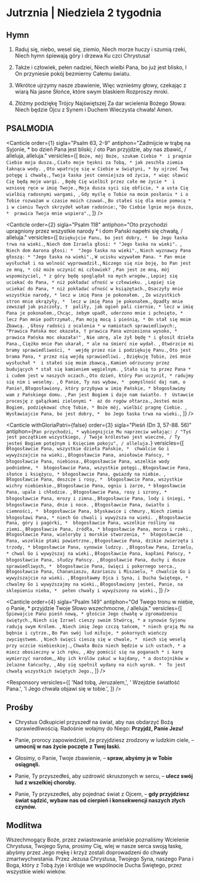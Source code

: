 # Jutrznia | Niedziela 2 tygodnia

<OpeningVersicle />

## Hymn

1. Raduj się, niebo, wesel się, ziemio,
   Niech morze huczy i szumią rzeki,
   Niech hymn śpiewają góry i drzewa
   Ku czci Chrystusa!

2. Także i człowiek, pełen nadziei,
   Niech wielbi Pana, bo już jest blisko,
   I On przyniesie pokój bezmierny
   Całemu światu.

3. Wkrótce ujrzymy nasze zbawienie,
   Więc wznieśmy głowy, czekając z wiarą
   Na jasne Słońce, które swym blaskiem
   Rozproszy mroki.

4. Złóżmy podziękę Trójcy Najświętszej
   Za dar wcielenia Bożego Słowa:
   Niech będzie Ojcu z Synem i Duchem
   Wieczysta chwała! Amen.

## PSALMODIA

<Canticle
  order={1}
  sigla="Psalm 63, 2-9"
  antiphon="Zadmijcie w trąbę na Syjonie, * bo dzień Pana jest bliski; / oto Pan przyjdzie, aby nas zbawić, / alleluja, alleluja."
  versicles={[
    `Boże, mój Boże, szukam Ciebie * 
i pragnie Ciebie moja dusza.`,
    `Ciało moje tęskni za Tobą, *
jak zeschła ziemia łaknąca wody. `,
    `Oto wpatruję się w Ciebie w świątyni, *
by ujrzeć Twą potęgę i chwałę.`,
    `Twoja łaska jest cenniejsza od życia, *
więc sławić Cię będą moje wargi. `,
    `Będę Cię wielbił przez całe me życie * 
i wzniosę ręce w imię Twoje.`,
    `Moja dusza syci się obficie, *
a usta Cię wielbią radosnymi wargami, `,
    `Gdy myślę o Tobie na moim posłaniu *
i o Tobie rozważam w czasie moich czuwań.`,
    `Bo stałeś się dla mnie pomocą *
i w cieniu Twych skrzydeł wołam radośnie:`,
    `"Do Ciebie lgnie moja dusza, * 
prawica Twoja mnie wspiera".`,
  ]}
/>

<Canticle
  order={2}
  sigla="Psalm 118"
  antiphon="Oto przychodzi upragniony przez wszystkie narody * i dom Pański napełni się chwałą, / alleluja."
  versicles={[
    `Dziękujcie Panu, bo jest dobry, * 
bo Jego łaska trwa na wieki.`,
    `Niech dom Izraela głosi: *
"Jego łaska na wieki". `,
    `Niech dom Aarona głosi: * 
"Jego łaska na wieki".`,
    `Niech wyznawcy Pana głoszą: *
"Jego łaska na wieki".`,
    `W ucisku wzywałem Pana. *
Pan mnie wysłuchał i na wolność wyprowadził.`,
    `Niczego się nie boję, bo Pan jest ze mną, *
cóż może uczynić mi człowiek? `,
    `Pan jest ze mną, mój wspomożyciel, *
z góry będę spoglądał na mych wrogów.`,
    `Lepiej się uciekać do Pana, *
niż pokładać ufność w człowieku. `,
    `Lepiej się uciekać do Pana, *
niż pokładać ufność w książętach.`,
    `Osaczyły mnie wszystkie narody, *
lecz w imię Pana je pokonałem. `,
    `Ze wszystkich stron mnie okrążyły, * 
lecz w imię Pana je pokonałem.`,
    `Opadły mnie zewsząd jak pszczoły, † 
paliły, jak ogień pali ciernie, *
lecz w imię Pana je pokonałem.`,
    `Chcąc, żebym upadł, uderzono mnie i pchnięto, * 
lecz Pan mnie podtrzymał.`,
    `Pan moją mocą i pieśnią, *
On stał się moim Zbawcą. `,
    `Głosy radości z ocalenia *
w namiotach sprawiedliwych:`,
    `"Prawica Pańska moc okazała, †
prawica Pana wzniesiona wysoko, *
prawica Pańska moc okazała!" `,
    `Nie umrę, ale żył będę *
i głosił dzieła Pana.`,
    `Ciężko mnie Pan ukarał, *
ale na śmierć nie wydał. `,
    `Otwórzcie mi bramy sprawiedliwości, * 
wejdę przez nie i podziękuję Panu.`,
    `Oto jest brama Pana, *
przez nią wejdą sprawiedliwi. `,
    `Dziękuję Tobie, żeś mnie wysłuchał * 
i stałeś się moim zbawcą.`,
    `Kamień odrzucony przez budujących *
stał się kamieniem węgielnym. `,
    `Stało się to przez Pana *
i cudem jest w naszych oczach.`,
    `Oto dzień, który Pan uczynił, *
radujmy się nim i weselmy. `,
    `O Panie, Ty nas wybaw, * 
pomyślność daj nam, o Panie!`,
    `Błogosławiony, który przybywa w imię Pańskie, *
błogosławimy wam z Pańskiego domu. `,
    `Pan jest Bogiem i daje nam światło. † 
Ustawcie procesję z gałązkami zielonymi * 
aż do rogów ołtarza.`,
    `Jesteś moim Bogiem, podziękować chcę Tobie, *
Boże mój, wielbić pragnę Ciebie. `,
    `Wysławiajcie Pana, bo jest dobry, * 
bo Jego łaska trwa na wieki.`,
  ]}
/>

<Canticle
  withGloriaPatri={false}
  order={3}
  sigla="Pieśń (Dn 3, 57-88. 56)"
  antiphon={`Pan przychodzi, * wybiegnijcie Mu naprzeciw wołając: / "Tyś jest początkiem wszystkiego, / Twoje królestwo jest wieczne, / Ty jesteś Bogiem potężnym i Księciem pokoju", / alleluja.`}
  versicles={[
    `Błogosławcie Pana, wszystkie dzieła Pańskie, * 
chwalcie Go i wywyższajcie na wieki.`,
    `Błogosławcie Pana, aniołowie Pańscy, * 
błogosławcie Pana, niebiosa.`,
    `Błogosławcie Pana, wszelkie wody podniebne, * 
błogosławcie Pana, wszystkie potęgi.`,
    `Błogosławcie Pana, słońce i księżycu, *
błogosławcie Pana, gwiazdy na niebie. `,
    `Błogosławcie Pana, deszcze i rosy, * 
błogosławcie Pana, wszystkie wichry niebieskie.`,
    `Błogosławcie Pana, ogniu i żarze, *
błogosławcie Pana, upale i chłodzie. `,
    `Błogosławcie Pana, rosy i szrony, * 
błogosławcie Pana, mrozy i zimna.`,
    `Błogosławcie Pana, lody i śniegi, *
błogosławcie Pana, dnie i noce. `,
    `Błogosławcie Pana, światło i ciemności, * 
błogosławcie Pana, błyskawice i chmury.`,
    `Niech ziemia błogosławi Pana, *
niech Go chwali i wywyższa na wieki. `,
    `Błogosławcie Pana, góry i pagórki, * 
błogosławcie Pana, wszelkie rośliny na ziemi.`,
    `Błogosławcie Pana, źródła, *
błogosławcie Pana, morza i rzeki.`,
    `Błogosławcie Pana, wieloryby i morskie stworzenia, * 
błogosławcie Pana, wszelkie ptaki powietrzne.`,
    `Błogosławcie Pana, dzikie zwierzęta i trzody, *
błogosławcie Pana, synowie ludzcy. `,
    `Błogosław Pana, Izraelu, *
chwal Go i wywyższaj na wieki.`,
    `Błogosławcie Pana, kapłani Pańscy, *
błogosławcie Pana, słudzy Pańscy. `,
    `Błogosławcie Pana, duchy i dusze sprawiedliwych, * 
błogosławcie Pana, święci i pokornego serca.`,
    `Błogosławcie Pana, Chananiaszu, Azariaszu i Miszaelu, *
chwalcie Go i wywyższajcie na wieki. `,
    `Błogosławmy Ojca i Syna, i Ducha Świętego, * 
chwalmy Go i wywyższajmy na wieki.`,
    `Błogosławiony jesteś, Panie, na sklepieniu nieba, * 
pełen chwały i wywyższony na wieki.`,
  ]}
/>

<Canticle
  order={4}
  sigla="Psalm 149"
  antiphon="Od Twego tronu w niebie, o Panie, * przyjdzie Twoje Słowo wszechmocne, / alleluja."
  versicles={[
    `Śpiewajcie Panu pieśń nową, *
głoście Jego chwałę w zgromadzeniu świętych.`,
    `Niech się Izrael cieszy swoim Stwórcą, *
a synowie Syjonu radują swym Królem. `,
    `Niech imię Jego czczą tańcem, *
niech grają Mu na bębnie i cytrze.`,
    `Bo Pan swój lud miłuje, *
pokornych wieńczy zwycięstwem. `,
    `Niech święci cieszą się w chwale, * 
niech się weselą przy uczcie niebieskiej.`,
    `Chwała Boża niech będzie w ich ustach, *
a miecz obosieczny w ich ręku, `,
    `Aby pomścić się na poganach *
i karę wymierzyć narodom,`,
    `Aby ich królów zakuć w kajdany, *
a dostojników w żelazne łańcuchy, `,
    `Aby się spełnił wydany na nich wyrok. * 
To jest chwałą wszystkich świętych Jego.`,
  ]}
/>

<Passage
  sigla="J 1, 6-12"
  passage="Pojawił się człowiek posłany przez Boga — Jan mu było na imię. Przyszedł on na świadectwo, aby zaświadczyć o światłości, by wszyscy uwierzyli przez niego. Nie był on światłością, lecz posłanym, aby zaświadczyć o światłości. Była światłość prawdziwa, która oświeca każdego człowieka, gdy na świat przychodzi. Na świecie było Słowo, a świat stał się przez Nie, lecz świat Go nie poznał. Przyszło do swojej własności, a swoi Go nie przyjęli. Wszystkim tym jednak, którzy Je przyjęli, dało moc, aby się stali dziećmi Bożymi."
/>

<Responsory
  versicles={[
    'Nad tobą, Jeruzalem,',
    ' Wzejdzie światłość Pana.',
    'I Jego chwała objawi się w tobie.',
  ]}
/>

<Benedictus antiphon="Józefie, synu Dawida, * nie bój się wziąć do siebie Maryi, swej małżonki, / albowiem z Ducha Świętego jest to, co się w Niej poczęło, / alleluja." />

## Prośby

- Chrystus Odkupiciel przyszedł na świat, aby nas obdarzyć Bożą sprawiedliwością. Radośnie wołajmy do Niego: **Przyjdź, Panie Jezu!**

- Panie, prorocy zapowiedzieli, że przyjdziesz zrodzony w ludzkim ciele, – **umocnij w nas życie poczęte z Twej łaski.**

- Głosimy, o Panie, Twoje zbawienie, – **spraw, abyśmy je w Tobie osiągnęli.**

- Panie, Ty przyszedłeś, aby uzdrowić skruszonych w sercu, – **ulecz swój lud z wszelkiej choroby.**

- Panie, Ty przyszedłeś, aby pojednać świat z Ojcem, – **gdy przyjdziesz świat sądzić, wybaw nas od cierpień i konsekwencji naszych złych czynów.**

<CustomIntercessions type="lauds" />

<KyrieEleison />

<LordsPrayer />

## Modlitwa

Wszechmogący Boże, przez zwiastowanie anielskie poznaliśmy Wcielenie Chrystusa, Twojego Syna, prosimy Cię, wlej w nasze serca swoją łaskę, abyśmy przez Jego mękę i krzyż zostali doprowadzeni do chwały zmartwychwstania. Przez Jezusa Chrystusa, Twojego Syna, naszego Pana i Boga, który z Tobą żyje i króluje we wspólnocie Ducha Świętego, przez wszystkie wieki wieków.

<Amen />

<BlessingAndConcludingVersicle season={season} />
